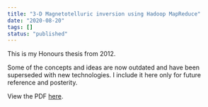 ```yaml
---
title: "3-D Magnetotelluric inversion using Hadoop MapReduce"
date: "2020-08-20"
tags: []
status: "published"
---
```


This is my Honours thesis from 2012.

Some of the concepts and ideas are now outdated and have been superseded with new technologies.
I include it here only for future reference and posterity.

View the PDF [here](/blog/mt-thesis/mt-thesis.pdf).
